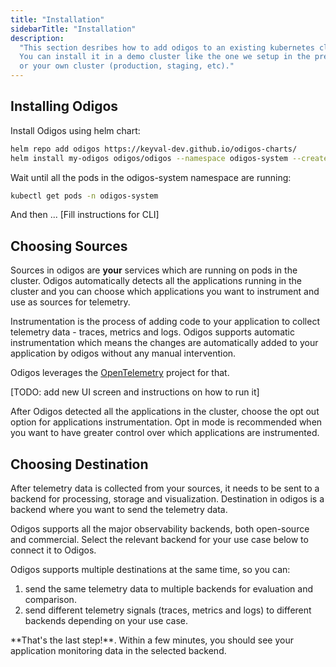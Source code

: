 ```yaml
---
title: "Installation"
sidebarTitle: "Installation"
description:
  "This section desribes how to add odigos to an existing kubernetes cluster.
  You can install it in a demo cluster like the one we setup in the previous section 'Local Demo' of the docs,
  or your own cluster (production, staging, etc)."
---
```


## Installing Odigos

Install Odigos using helm chart:

```bash
helm repo add odigos https://keyval-dev.github.io/odigos-charts/
helm install my-odigos odigos/odigos --namespace odigos-system --create-namespace
```

Wait until all the pods in the odigos-system namespace are running:

```bash
kubectl get pods -n odigos-system
```

And then ... [Fill instructions for CLI]

## Choosing Sources

Sources in odigos are **your** services which are running on pods in the cluster.
Odigos automatically detects all the applications running in the cluster and
you can choose which applications you want to instrument and use as sources for telemetry.

Instrumentation is the process of adding code to your application to collect
telemetry data - traces, metrics and logs.
Odigos supports automatic instrumentation which means the changes are
automatically added to your application by odigos without any manual intervention.

Odigos leverages the [OpenTelemetry](https://opentelemetry.io/) project for that.

[TODO: add new UI screen and instructions on how to run it]

After Odigos detected all the applications in the cluster, choose the opt out
option for applications instrumentation. Opt in mode is recommended when you
want to have greater control over which applications are instrumented.

## Choosing Destination

After telemetry data is collected from your sources, it needs to be sent
to a backend for processing, storage and visualization.
Destination in odigos is a backend where you want to send the telemetry data.

Odigos supports all the major observability backends, both open-source and commercial.
Select the relevant backend for your use case below to connect it to Odigos.

Odigos supports multiple destinations at the same time, so you can:

1. send the same telemetry data to multiple backends for evaluation and comparison.
2. send different telemetry signals (traces, metrics and logs) to different backends depending on your use case.

<Check>
  **That's the last step!**. Within a few minutes, you should see your
  application monitoring data in the selected backend.
</Check>

<CardGroup cols={4}>
  <Card title="Datadog" href="/backends/datadog" />
  <Card title="Honeycomb" href="/backends/honeycomb" />
  <Card title="Splunk" href="/backends/splunk" />
  <Card title="New Relic" href="/backends/newrelic" />
  <Card title="Prometheus" href="/backends/prometheus" />
  <Card title="Tempo" href="/backends/tempo" />
  <Card title="Loki" href="/backends/loki" />
  <Card title="Jaeger" href="/backends/jaeger" />
  <Card title="Lightstep" href="/backends/lightstep" />
  <Card title="Elasticsearch" href="/backends/elasticsearch" />
  <Card title="Google Cloud Storage" href="/backends/gcs" />
  <Card title="Google Cloud Monitoring" href="/backends/googlecloud" />
  <Card title="Grafana Cloud" href="/backends/grafanacloud" />
  <Card title="Azure Blob Storage" href="/backends/azureblob" />
  <Card title="Sentry" href="/backends/sentry" />
  <Card title="SigNoz" href="/backends/signoz" />
  <Card title="Logz.io" href="/backends/logzio" />
  <Card title="Qryn" href="/backends/qryn" />
  <Card title="OpsVerse" href="/backends/opsverse" />
  <Card title="OpenTelemetry" href="/backends/opentelemetry" />
</CardGroup>
